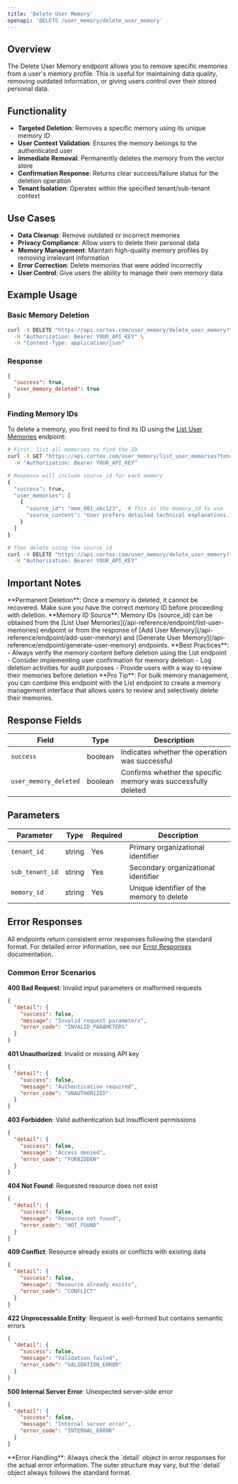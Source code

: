 ```yaml
---
title: 'Delete User Memory'
openapi: 'DELETE /user_memory/delete_user_memory'
---
```


## Overview

The Delete User Memory endpoint allows you to remove specific memories from a user's memory profile. This is useful for maintaining data quality, removing outdated information, or giving users control over their stored personal data.

## Functionality

- **Targeted Deletion**: Removes a specific memory using its unique memory ID
- **User Context Validation**: Ensures the memory belongs to the authenticated user
- **Immediate Removal**: Permanently deletes the memory from the vector store
- **Confirmation Response**: Returns clear success/failure status for the deletion operation
- **Tenant Isolation**: Operates within the specified tenant/sub-tenant context

## Use Cases

- **Data Cleanup**: Remove outdated or incorrect memories
- **Privacy Compliance**: Allow users to delete their personal data
- **Memory Management**: Maintain high-quality memory profiles by removing irrelevant information
- **Error Correction**: Delete memories that were added incorrectly
- **User Control**: Give users the ability to manage their own memory data

## Example Usage

### Basic Memory Deletion

```bash
curl -X DELETE "https://api.cortex.com/user_memory/delete_user_memory?tenant_id=company_123&sub_tenant_id=marketing_team&memory_id=mem_001_abc123" \
  -H "Authorization: Bearer YOUR_API_KEY" \
  -H "Content-Type: application/json"
```

### Response

```json
{
  "success": true,
  "user_memory_deleted": true
}
```

### Finding Memory IDs

To delete a memory, you first need to find its ID using the [List User Memories](/api-reference/endpoint/list-user-memories) endpoint:

```bash
# First, list all memories to find the ID
curl -X GET "https://api.cortex.com/user_memory/list_user_memories?tenant_id=company_123&sub_tenant_id=marketing_team" \
  -H "Authorization: Bearer YOUR_API_KEY"

# Response will include source_id for each memory
{
  "success": true,
  "user_memories": [
    {
      "source_id": "mem_001_abc123",  # This is the memory_id to use
      "source_content": "User prefers detailed technical explanations..."
    }
  ]
}

# Then delete using the source_id
curl -X DELETE "https://api.cortex.com/user_memory/delete_user_memory?tenant_id=company_123&sub_tenant_id=marketing_team&memory_id=mem_001_abc123" \
  -H "Authorization: Bearer YOUR_API_KEY"
```

## Important Notes

<Warning>
**Permanent Deletion**: Once a memory is deleted, it cannot be recovered. Make sure you have the correct memory ID before proceeding with deletion.
</Warning>

<Note>
**Memory ID Source**: Memory IDs (source_id) can be obtained from the [List User Memories](/api-reference/endpoint/list-user-memories) endpoint or from the response of [Add User Memory](/api-reference/endpoint/add-user-memory) and [Generate User Memory](/api-reference/endpoint/generate-user-memory) endpoints.
</Note>

<Info>
**Best Practices**:
- Always verify the memory content before deletion using the List endpoint
- Consider implementing user confirmation for memory deletion
- Log deletion activities for audit purposes
- Provide users with a way to review their memories before deletion
</Info>

<Tip>
**Pro Tip**: For bulk memory management, you can combine this endpoint with the List endpoint to create a memory management interface that allows users to review and selectively delete their memories.
</Tip>

## Response Fields

| Field | Type | Description |
|-------|------|-------------|
| `success` | boolean | Indicates whether the operation was successful |
| `user_memory_deleted` | boolean | Confirms whether the specific memory was successfully deleted |

## Parameters

| Parameter | Type | Required | Description |
|-----------|------|----------|-------------|
| `tenant_id` | string | Yes | Primary organizational identifier |
| `sub_tenant_id` | string | Yes | Secondary organizational identifier |
| `memory_id` | string | Yes | Unique identifier of the memory to delete |

## Error Responses

All endpoints return consistent error responses following the standard format. For detailed error information, see our [Error Responses](/api-reference/error-responses) documentation.

### Common Error Scenarios

**400 Bad Request**: Invalid input parameters or malformed requests
```json
{
  "detail": {
    "success": false,
    "message": "Invalid request parameters",
    "error_code": "INVALID_PARAMETERS"
  }
}
```

**401 Unauthorized**: Invalid or missing API key
```json
{
  "detail": {
    "success": false,
    "message": "Authentication required",
    "error_code": "UNAUTHORIZED"
  }
}
```

**403 Forbidden**: Valid authentication but insufficient permissions
```json
{
  "detail": {
    "success": false,
    "message": "Access denied",
    "error_code": "FORBIDDEN"
  }
}
```

**404 Not Found**: Requested resource does not exist
```json
{
  "detail": {
    "success": false,
    "message": "Resource not found",
    "error_code": "NOT_FOUND"
  }
}
```

**409 Conflict**: Resource already exists or conflicts with existing data
```json
{
  "detail": {
    "success": false,
    "message": "Resource already exists",
    "error_code": "CONFLICT"
  }
}
```

**422 Unprocessable Entity**: Request is well-formed but contains semantic errors
```json
{
  "detail": {
    "success": false,
    "message": "Validation failed",
    "error_code": "VALIDATION_ERROR"
  }
}
```

**500 Internal Server Error**: Unexpected server-side error
```json
{
  "detail": {
    "success": false,
    "message": "Internal server error",
    "error_code": "INTERNAL_ERROR"
  }
}
```

<Note>
**Error Handling**: Always check the `detail` object in error responses for the actual error information. The outer structure may vary, but the `detail` object always follows the standard format.
</Note>
